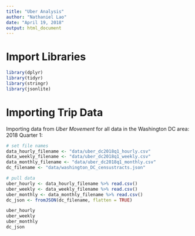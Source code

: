 ```yaml
---
title: "Uber Analysis"
author: "Nathaniel Lao"
date: "April 19, 2018"
output: html_document
---
```


# Import Libraries

```r
library(dplyr)
library(tidyr)
library(stringr)
library(jsonlite)
```

# Importing Trip Data

Importing data from _Uber Movement_ for all data in the Washington DC area: 2018 Quarter 1:

```r
# set file names
data_hourly_filename <- "data/uber_dc2018q1_hourly.csv"
data_weekly_filename <- "data/uber_dc2018q1_weekly.csv"
data_monthly_filename <- "data/uber_dc2018q1_monthly.csv"
dc_filename <- "data/washington_DC_censustracts.json"

# pull data
uber_hourly <- data_hourly_filename %>% read.csv()
uber_weekly <- data_weekly_filename %>% read.csv()
uber_monthly <- data_monthly_filename %>% read.csv()
dc_json <- fromJSON(dc_filename, flatten = TRUE)

uber_hourly
uber_weekly
uber_monthly
dc_json
```

